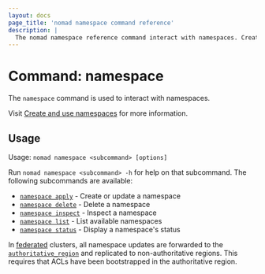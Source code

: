```yaml
---
layout: docs
page_title: 'nomad namespace command reference'
description: |
  The nomad namespace reference command interact with namespaces. Create, inspect, and delete a namespace. Display status information and list namespaces.
---
```


# Command: namespace

The `namespace` command is used to interact with namespaces.

Visit [Create and use namespaces](/nomad/docs/manage/namespaces) for more information.

## Usage

Usage: `nomad namespace <subcommand> [options]`

Run `nomad namespace <subcommand> -h` for help on that subcommand. The following
subcommands are available:

- [`namespace apply`][apply] - Create or update a namespace
- [`namespace delete`][delete] - Delete a namespace
- [`namespace inspect`][inspect] - Inspect a namespace
- [`namespace list`][list] - List available namespaces
- [`namespace status`][status] - Display a namespace's status

In [federated][] clusters, all namespace updates are forwarded to the
[`authoritative_region`][] and replicated to non-authoritative regions. This
requires that ACLs have been bootstrapped in the authoritative region.

[apply]: /nomad/commands/namespace/apply 'Create or update a namespace'
[delete]: /nomad/commands/namespace/delete 'Delete a namespace'
[inspect]: /nomad/commands/namespace/inspect 'Inspect a namespace'
[list]: /nomad/commands/namespace/list 'List available namespaces'
[status]: /nomad/commands/namespace/status "Display a namespace's status"
[federated]: //nomad/docs/deploy/clusters/federate-regions
[`authoritative_region`]: /nomad/docs/configuration/server#authoritative_region
